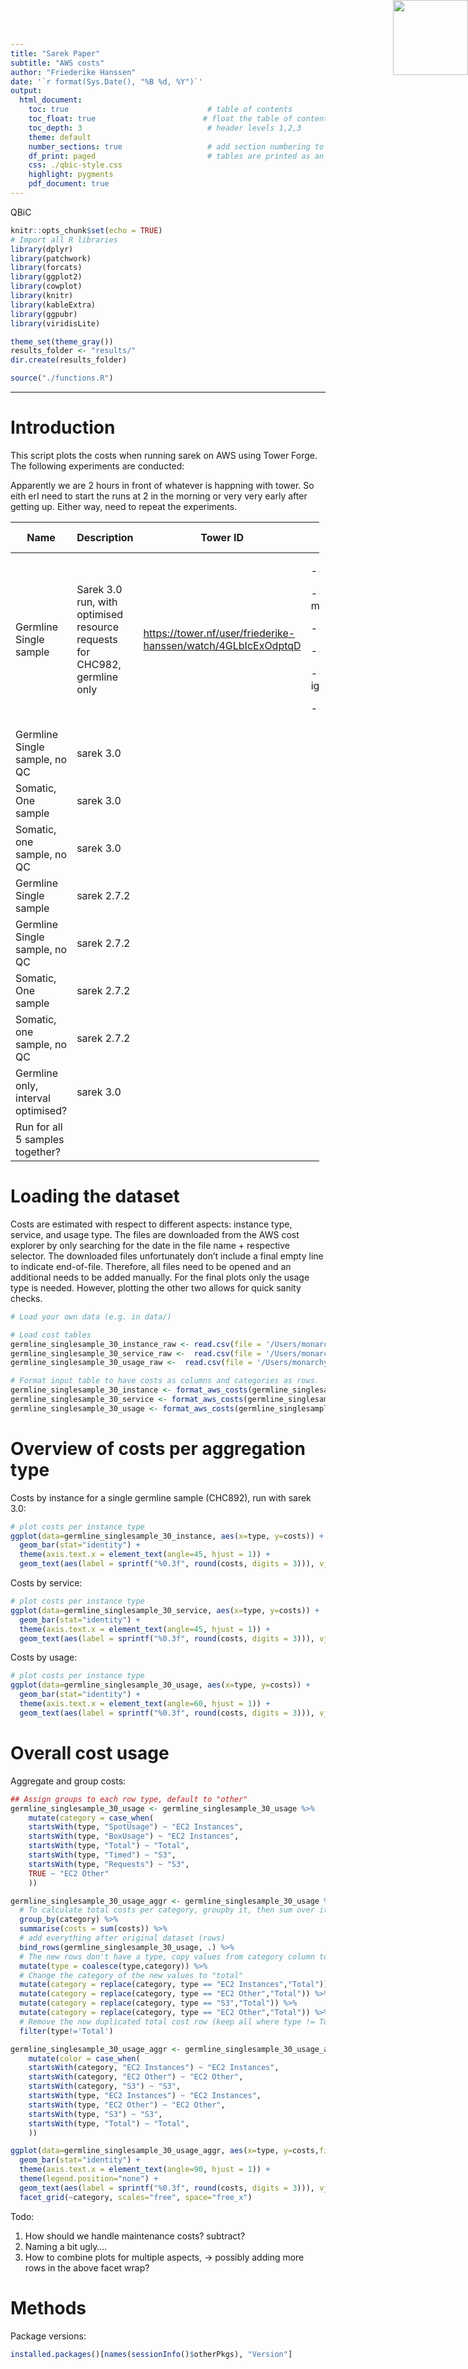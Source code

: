 ```yaml
---
title: "Sarek Paper"
subtitle: "AWS costs"
author: "Friederike Hanssen"
date: '`r format(Sys.Date(), "%B %d, %Y")`'
output: 
  html_document:
    toc: true                               # table of contents
    toc_float: true                        # float the table of contents to the left of the main document content
    toc_depth: 3                            # header levels 1,2,3
    theme: default
    number_sections: true                   # add section numbering to headers
    df_print: paged                         # tables are printed as an html table with support for pagination over rows and columns
    css: ./qbic-style.css
    highlight: pygments
    pdf_document: true
---
```


<!-- QBiC Logo -->

<img src="./QBiCLogo.png" style="position:absolute;top:0px;right:0px;" height="120" width="120"/>

::: watermark
QBiC
:::

```r
knitr::opts_chunk$set(echo = TRUE)
# Import all R libraries
library(dplyr)
library(patchwork)
library(forcats)
library(ggplot2)
library(cowplot)
library(knitr)
library(kableExtra)
library(ggpubr)
library(viridisLite)

theme_set(theme_gray())
results_folder <- "results/"
dir.create(results_folder)

source("./functions.R")
```

------------------------------------------------------------------------

# Introduction

This script plots the costs when running sarek on AWS using Tower Forge. The following experiments are conducted:

Apparently we are 2 hours in front of whatever is happning with tower. So eith erI need to start the runs at 2 in the morning or very very early after getting up. Either way, need to repeat the experiments.

+------------------------------------+---------------------------------------------------------------------------+-----------------------------------------------------------------+---------------------+-----------------+-----------------+
| Name                               | Description                                                               | Tower ID                                                        | Parameters          | Resource config | estimated costs |
+====================================+===========================================================================+=================================================================+=====================+=================+=================+
| Germline Single sample             | Sarek 3.0 run, with optimised resource requests for CHC982, germline only | <https://tower.nf/user/friederike-hanssen/watch/4GLbIcExOdptqD> | \--tools strelka    |                 | 30\$            |
|                                    |                                                                           |                                                                 |                     |                 |                 |
|                                    |                                                                           |                                                                 | \--aligner bwa-mem2 |                 |                 |
|                                    |                                                                           |                                                                 |                     |                 |                 |
|                                    |                                                                           |                                                                 | \--input            |                 |                 |
|                                    |                                                                           |                                                                 |                     |                 |                 |
|                                    |                                                                           |                                                                 | \--outdir           |                 |                 |
|                                    |                                                                           |                                                                 |                     |                 |                 |
|                                    |                                                                           |                                                                 | \--igenomes_base    |                 |                 |
|                                    |                                                                           |                                                                 |                     |                 |                 |
|                                    |                                                                           |                                                                 | \--trace_dir        |                 |                 |
+------------------------------------+---------------------------------------------------------------------------+-----------------------------------------------------------------+---------------------+-----------------+-----------------+
| Germline Single sample, no QC      | sarek 3.0                                                                 |                                                                 |                     |                 | \>30\$          |
+------------------------------------+---------------------------------------------------------------------------+-----------------------------------------------------------------+---------------------+-----------------+-----------------+
| Somatic, One sample                | sarek 3.0                                                                 |                                                                 |                     |                 | 60\$            |
+------------------------------------+---------------------------------------------------------------------------+-----------------------------------------------------------------+---------------------+-----------------+-----------------+
| Somatic, one sample, no QC         | sarek 3.0                                                                 |                                                                 |                     |                 | \>60\$          |
+------------------------------------+---------------------------------------------------------------------------+-----------------------------------------------------------------+---------------------+-----------------+-----------------+
| Germline Single sample             | sarek 2.7.2                                                               |                                                                 |                     |                 |                 |
+------------------------------------+---------------------------------------------------------------------------+-----------------------------------------------------------------+---------------------+-----------------+-----------------+
| Germline Single sample, no QC      | sarek 2.7.2                                                               |                                                                 |                     |                 |                 |
+------------------------------------+---------------------------------------------------------------------------+-----------------------------------------------------------------+---------------------+-----------------+-----------------+
| Somatic, One sample                | sarek 2.7.2                                                               |                                                                 |                     |                 |                 |
+------------------------------------+---------------------------------------------------------------------------+-----------------------------------------------------------------+---------------------+-----------------+-----------------+
| Somatic, one sample, no QC         | sarek 2.7.2                                                               |                                                                 |                     |                 |                 |
+------------------------------------+---------------------------------------------------------------------------+-----------------------------------------------------------------+---------------------+-----------------+-----------------+
| Germline only, interval optimised? | sarek 3.0                                                                 |                                                                 |                     |                 |                 |
+------------------------------------+---------------------------------------------------------------------------+-----------------------------------------------------------------+---------------------+-----------------+-----------------+
| Run for all 5 samples together?    |                                                                           |                                                                 |                     |                 |                 |
+------------------------------------+---------------------------------------------------------------------------+-----------------------------------------------------------------+---------------------+-----------------+-----------------+

# Loading the dataset

Costs are estimated with respect to different aspects: instance type, service, and usage type. The files are downloaded from the AWS cost explorer by only searching for the date in the file name + respective selector. The downloaded files unfortunately don't include a final empty line to indicate end-of-file. Therefore, all files need to be opened and an additional needs to be added manually. For the final plots only the usage type is needed. However, plotting the other two allows for quick sanity checks.

```r
# Load your own data (e.g. in data/)

# Load cost tables
germline_singlesample_30_instance_raw <- read.csv(file = '/Users/monarchy/Projects/sarek_paper/aws_costs/towerid_4GLbIcExOdptqD_instancetype_aug13.csv', stringsAsFactors = FALSE)
germline_singlesample_30_service_raw <-  read.csv(file = '/Users/monarchy/Projects/sarek_paper/aws_costs/towerid_4GLbIcExOdptqD_service_aug13.csv', stringsAsFactors = FALSE)
germline_singlesample_30_usage_raw <-  read.csv(file = '/Users/monarchy/Projects/sarek_paper/aws_costs/towerid_4GLbIcExOdptqD_usagetype_aug13.csv', stringsAsFactors = FALSE)
```

```r
# Format input table to have costs as columns and categories as rows.
germline_singlesample_30_instance <- format_aws_costs(germline_singlesample_30_instance_raw)
germline_singlesample_30_service <- format_aws_costs(germline_singlesample_30_service_raw)
germline_singlesample_30_usage <- format_aws_costs(germline_singlesample_30_usage_raw)
```

# Overview of costs per aggregation type

Costs by instance for a single germline sample (CHC892), run with sarek 3.0:

```r
# plot costs per instance type
ggplot(data=germline_singlesample_30_instance, aes(x=type, y=costs)) + 
  geom_bar(stat="identity") + 
  theme(axis.text.x = element_text(angle=45, hjust = 1)) +
  geom_text(aes(label = sprintf("%0.3f", round(costs, digits = 3))), vjust = -0.3, size=3)
```

Costs by service:

```r
# plot costs per instance type
ggplot(data=germline_singlesample_30_service, aes(x=type, y=costs)) + 
  geom_bar(stat="identity") + 
  theme(axis.text.x = element_text(angle=45, hjust = 1)) +
  geom_text(aes(label = sprintf("%0.3f", round(costs, digits = 3))), vjust = -0.3, size=3)
```

Costs by usage:

```r
# plot costs per instance type
ggplot(data=germline_singlesample_30_usage, aes(x=type, y=costs)) + 
  geom_bar(stat="identity") + 
  theme(axis.text.x = element_text(angle=60, hjust = 1)) +
  geom_text(aes(label = sprintf("%0.3f", round(costs, digits = 3))), vjust = -0.3, size=3)
```

# Overall cost usage

Aggregate and group costs:

```r

## Assign groups to each row type, default to "other"
germline_singlesample_30_usage <- germline_singlesample_30_usage %>%
    mutate(category = case_when(
    startsWith(type, "SpotUsage") ~ "EC2 Instances",
    startsWith(type, "BoxUsage") ~ "EC2 Instances",
    startsWith(type, "Total") ~ "Total",
    startsWith(type, "Timed") ~ "S3",
    startsWith(type, "Requests") ~ "S3",
    TRUE ~ "EC2 Other"
    ))
```

```r
germline_singlesample_30_usage_aggr <- germline_singlesample_30_usage %>%
  # To calculate total costs per category, groupby it, then sum over it
  group_by(category) %>% 
  summarise(costs = sum(costs)) %>% 
  # add everything after original dataset (rows)
  bind_rows(germline_singlesample_30_usage, .) %>%  
  # The new rows don't have a type, copy values from category column to type
  mutate(type = coalesce(type,category)) %>%
  # Change the category of the new values to "total"
  mutate(category = replace(category, type == "EC2 Instances","Total")) %>%
  mutate(category = replace(category, type == "EC2 Other","Total")) %>%
  mutate(category = replace(category, type == "S3","Total")) %>%
  mutate(category = replace(category, type == "EC2 Other","Total")) %>%
  # Remove the now duplicated total cost row (keep all where type != Total)
  filter(type!='Total')

```

```r
germline_singlesample_30_usage_aggr <- germline_singlesample_30_usage_aggr %>%
    mutate(color = case_when(
    startsWith(category, "EC2 Instances") ~ "EC2 Instances",
    startsWith(category, "EC2 Other") ~ "EC2 Other",
    startsWith(category, "S3") ~ "S3",
    startsWith(type, "EC2 Instances") ~ "EC2 Instances",
    startsWith(type, "EC2 Other") ~ "EC2 Other",
    startsWith(type, "S3") ~ "S3",
    startsWith(type, "Total") ~ "Total",
    ))
```

```r

ggplot(data=germline_singlesample_30_usage_aggr, aes(x=type, y=costs,fill=color)) + 
  geom_bar(stat="identity") + 
  theme(axis.text.x = element_text(angle=90, hjust = 1)) +
  theme(legend.position="none") + 
  geom_text(aes(label = sprintf("%0.3f", round(costs, digits = 3))), vjust = -0.3, size=2.5) +
  facet_grid(~category, scales="free", space="free_x")
```

Todo:

1.  How should we handle maintenance costs? subtract?
2.  Naming a bit ugly....
3.  How to combine plots for multiple aspects, -\> possibly adding more rows in the above facet wrap?

# Methods

Package versions:

```r
installed.packages()[names(sessionInfo()$otherPkgs), "Version"]
```
